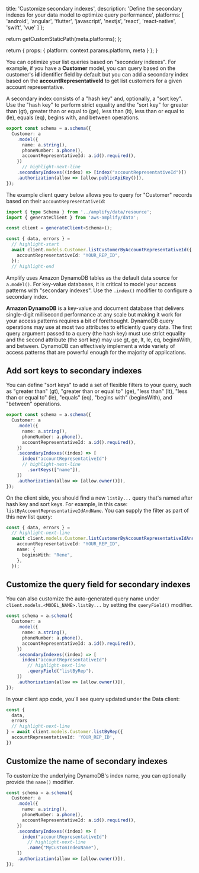 
  title: 'Customize secondary indexes',
  description:
    'Define the secondary indexes for your data model to optimize query performance',
  platforms: [
    'android',
    'angular',
    'flutter',
    'javascript',
    'nextjs',
    'react',
    'react-native',
    'swift',
    'vue'
  ]
};

  return getCustomStaticPath(meta.platforms);
};

  return {
    props: {
      platform: context.params.platform,
      meta
    }
  };
}

You can optimize your list queries based on "secondary indexes". For example, if you have a **Customer** model, you can query based on the customer's **id** identifier field by default but you can add a secondary index based on the **accountRepresentativeId** to get list customers for a given account representative.

A secondary index consists of a "hash key" and, optionally, a "sort key". Use the "hash key" to perform strict equality and the "sort key" for greater than (gt), greater than or equal to (ge), less than (lt), less than or equal to (le), equals (eq), begins with, and between operations.

```ts title="amplify/data/resource.ts"
export const schema = a.schema({
  Customer: a
    .model({
      name: a.string(),
      phoneNumber: a.phone(),
      accountRepresentativeId: a.id().required(),
    })
      // highlight-next-line
    .secondaryIndexes((index) => [index("accountRepresentativeId")])
    .authorization(allow => [allow.publicApiKey()]),
});
```

The example client query below allows you to query for "Customer" records based on their `accountRepresentativeId`:

```ts title="src/App.tsx"
import { type Schema } from '../amplify/data/resource';
import { generateClient } from 'aws-amplify/data';

const client = generateClient<Schema>();

const { data, errors } =
  // highlight-start
  await client.models.Customer.listCustomerByAccountRepresentativeId({
    accountRepresentativeId: "YOUR_REP_ID",
  });
  // highlight-end
```

<Accordion title="Review how this works under the hood with Amazon DynamoDB">

Amplify uses Amazon DynamoDB tables as the default data source for `a.model()`. For key-value databases, it is critical to model your access patterns with "secondary indexes". Use the `.index()` modifier to configure a secondary index.

**Amazon DynamoDB** is a key-value and document database that delivers single-digit millisecond performance at any scale but making it work for your access patterns requires a bit of forethought. DynamoDB query operations may use at most two attributes to efficiently query data. The first query argument passed to a query (the hash key) must use strict equality and the second attribute (the sort key) may use gt, ge, lt, le, eq, beginsWith, and between. DynamoDB can effectively implement a wide variety of access patterns that are powerful enough for the majority of applications.

</Accordion>

## Add sort keys to secondary indexes

You can define "sort keys" to add a set of flexible filters to your query, such as "greater than" (gt), "greater than or equal to" (ge), "less than" (lt), "less than or equal to" (le), "equals" (eq), "begins with" (beginsWith), and "between" operations.

```ts title="amplify/data/resource.ts"
export const schema = a.schema({
  Customer: a
    .model({
      name: a.string(),
      phoneNumber: a.phone(),
      accountRepresentativeId: a.id().required(),
    })
    .secondaryIndexes((index) => [
      index("accountRepresentativeId")
      // highlight-next-line
        .sortKeys(["name"]),
    ])
    .authorization(allow => [allow.owner()]),
});
```

On the client side, you should find a new `listBy...` query that's named after hash key and sort keys. For example, in this case: `listByAccountRepresentativeIdAndName`. You can supply the filter as part of this new list query:

```ts title="src/App.tsx"
const { data, errors } =
  // highlight-next-line
  await client.models.Customer.listCustomerByAccountRepresentativeIdAndName({
    accountRepresentativeId: "YOUR_REP_ID",
    name: {
      beginsWith: "Rene",
    },
  });
```

## Customize the query field for secondary indexes

You can also customize the auto-generated query name under `client.models.<MODEL_NAME>.listBy...` by setting the `queryField()` modifier.

```ts title="amplify/data/resource.ts"
const schema = a.schema({
  Customer: a
    .model({
      name: a.string(),
      phoneNumber: a.phone(),
      accountRepresentativeId: a.id().required(),
    })
    .secondaryIndexes((index) => [
      index("accountRepresentativeId")
        // highlight-next-line
        .queryField("listByRep"),
    ])
    .authorization(allow => [allow.owner()]),
});
```

In your client app code, you'll see query updated under the Data client:

```ts title="src/App.tsx"
const {
  data,
  errors
  // highlight-next-line
} = await client.models.Customer.listByRep({
  accountRepresentativeId: 'YOUR_REP_ID',
})
```

## Customize the name of secondary indexes

To customize the underlying DynamoDB's index name, you can optionally provide the `name()` modifier.

```ts title="amplify/data/resource.ts"
const schema = a.schema({
  Customer: a
    .model({
      name: a.string(),
      phoneNumber: a.phone(),
      accountRepresentativeId: a.id().required(),
    })
    .secondaryIndexes((index) => [
      index("accountRepresentativeId")
        // highlight-next-line
        .name("MyCustomIndexName"),
    ])
    .authorization(allow => [allow.owner()]),
});
```
